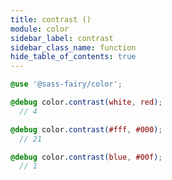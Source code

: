 ```yaml
---
title: contrast ()
module: color
sidebar_label: contrast
sidebar_class_name: function
hide_table_of_contents: true
---
```


<FieldDetails />

```scss
@use '@sass-fairy/color';

@debug color.contrast(white, red);
  // 4

@debug color.contrast(#fff, #000);
  // 21

@debug color.contrast(blue, #00f);
  // 1
```
